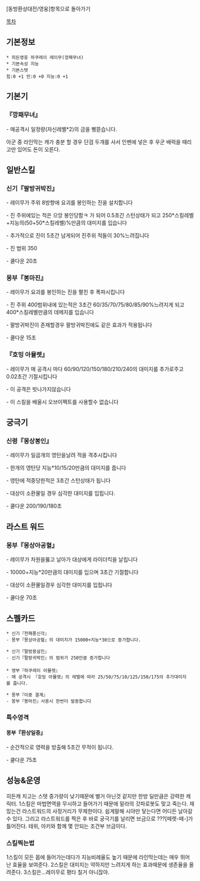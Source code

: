 [동방환상대전/영웅]항목으로 돌아가기

[[목차]]
== 기본정보 ==
 * 히든영웅 하쿠레이 레이무(깡패무녀)
 * 기본속성 지능
 * 기본스텟
 힘:0 +1 민:0 +0 지능:0 +1

== 기본기 == 

=== 『깡패무녀』 ===

- 매공격시 일정량(자신레벨*2)의 금을 삥뜯습니다.

아군 중 라인막는 캐가 충분 할 경우 단검 두개를 사서 인벤에 넣은 후 우군 배럭을 때리고만 있어도 돈이 오른다.
 
== 일반스킬 == 
=== 신기『팔방귀박진』 ===

- 레이무가 주위 8방향에 요괴를 봉인하는 진을 설치합니다

- 진 주위에있는 적은 으앙 봉인당함ㅋ 가 되어 0.5초간 스턴상태가 되고 250*스킬레벨+지능의(50+50*스킬레벨)%만큼의 대미지를 입습니다

- 추가적으로 진이 5초간 남게되어 진주위 적들이 30%느려집니다

- 진 범위 350

- 쿨다운 20초

=== 몽부『봉마진』 === 

- 레이무가 요괴를 봉인하는 진을 펼친 후 폭파시킵니다

- 진 주위 400범위내에 있는적은 3초간 60/35/70/75/80/85/90%느려지게 되고 400*스킬레벨만큼의 데메지를 입습니다

- 팔방귀박진이 존재할경우 팔방귀박진에도 같은 효과가 적용됩니다

- 쿨다운 15초

=== 『호밍 아뮬렛』 ===

- 레이무가 매 공격시 마다 60/90/120/150/180/210/240의 대미지를 추가로주고 0.02초간 기절시킵니다

- 이 공격은 빗나가지않습니다

- 이 스킬을 배울시 오브이펙트를 사용할수 없습니다

== 궁극기 ==
=== 신령『몽상봉인』 ===

- 레이무가 일곱개의 영탄을날려 적을 격추시킵니다

- 한개의 영탄당 지능*10/15/20만큼의 대미지를 줍니다

- 영탄에 적중당한적은 3초간 스턴상태가 됩니다

- 대상이 소환물일 경우 심각한 대미지를 입힙니다.

- 쿨다운 200/190/180초

== 라스트 워드 ==
=== 몽부『몽상아공혈』 ===

- 레이무가 차원을뚫고 날아가 대상에게 라이더킥을 날립니다

- 10000+지능*20만큼의 대미지를 입으며 3초간 기절합니다

- 대상이 소환물일경우 심각한 대미지를 입힙니다

- 쿨다운 70초

== 스펠카드 ==

 * 신기『천패풍신각』
 - 몽부『몽상아공혈』의 대미지가 15000+지능*30으로 증가합니다.

 * 신기『팔방용살진』
 - 신기『팔방귀박진』의 범위가 250만큼 증가합니다
 
 * 영부『하쿠레이 아뮬렛』
 - 매 공격시 『호밍 아뮬렛』의 레벨에 따라 25/50/75/10/125/150/175의 추가대미지를 줍니다.

 * 몽부『이중 결계』
 - 몽부『봉마진』사용시 한번더 발동합니다

=== 특수영격 ===
==== 몽부『환상일중』 ====

- 순간적으로 영력을 방출해 5초간 무적이 됩니다.

- 쿨다운 75초

== 성능&운영 ==
히든캐 치고는 스텟 증가량이 낮기때문에 별거 아닌것 같지만 한방 딜만큼은 강력한 캐릭터. 1스킬은 마법면역을 무시하고 들어가기 때문에 밑라의 갓파로봇도 맞고 죽는다. 
재밌는건 라스트워드의 사정거리가 무제한이다. 쉽게말해 시야만 닿는다면 어디든 날아갈 수 있다. 그리고 라스트워드를 찍은 후 바로 궁극기를 날리면 브금으로 ???[떼렛-떼-]가 틀어진다. 테위, 아키와 함께 몇 안되는 조건부 브금이다.

=== 스킬찍는법 ===
1스킬이 모든 몹에 들어가는데다가 지능비례율도 높기 때문에 라인막는데는 매우 뛰어난 효율을 보여준다. 2스킬은 대미지는 약하지만 느려지게 하는 효과때문에 생존율을 올려준다. 3스킬은...레이무로 평타 칠거 아니잖아.
